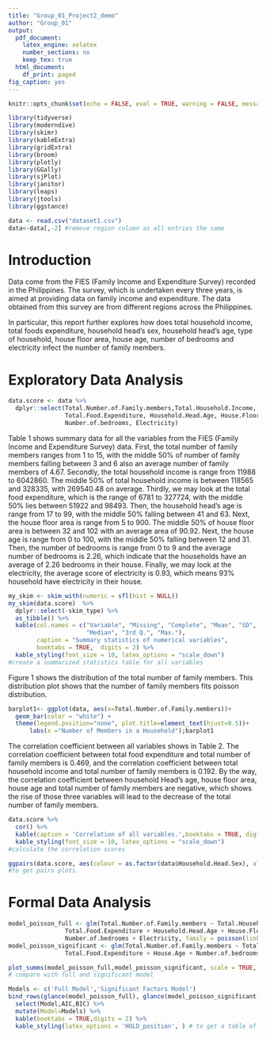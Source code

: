 ```yaml
---
title: "Group_01_Project2_demo"
author: "Group_01"
output:
  pdf_document:
    latex_engine: xelatex
    number_sections: no
    keep_tex: true
  html_document:
    df_print: paged
fig_caption: yes
---
```


```r
knitr::opts_chunk$set(echo = FALSE, eval = TRUE, warning = FALSE, message = FALSE, comment = NA)
```

```r
library(tidyverse)
library(moderndive)
library(skimr)
library(kableExtra)
library(gridExtra)
library(broom)
library(plotly)
library(GGally)
library(sjPlot)
library(janitor)
library(leaps)
library(jtools)
library(ggstance)
```

```r
data <- read.csv("dataset1.csv")
data<-data[,-2] #remove region column as all entries the same
```

# Introduction {#sec:Intro}

Data come from the FIES (Family Income and Expenditure Survey) recorded in the Philippines. The survey, which is undertaken every three years, is aimed at providing data on family income and expenditure. The data obtained from this survey are from different regions across the Philippines.

In particular, this report further explores how does total household income, total foods expenditure, household head's sex, household head's age, type of household, house floor area, house age, number of bedrooms and electricity infect the number of family members.

# Exploratory Data Analysis {#sec:EDA}

```r
data.score <- data %>%
  dplyr::select(Total.Number.of.Family.members,Total.Household.Income,
                Total.Food.Expenditure, Household.Head.Age, House.Floor.Area, House.Age,
                Number.of.bedrooms, Electricity)
```

Table 1 shows summary data for all the variables from the FIES (Family Income and Expenditure Survey) data.
First, the total number of family members ranges from 1 to 15, with the middle 50% of number of family members falling between 3 and 6 also an average number of family members of 4.67. Secondly, the total household income is range from 11988 to 6042860. The middle 50% of total household income is between 118565 and 328335, with 269540.48 on average. Thirdly, we may look at the total food expenditure, which is the range of 6781 to 327724, with the middle 50% lies between 51922 and 98493. Then, the household head's age is range from 17 to 99, with the middle 50% falling between 41 and 63. Next, the house floor area is range from 5 to 900. The middle 50% of house floor area is between 32 and 102 with an average area of 90.92. Next, the house age is range from 0 to 100, with the middle 50% falling between 12 and 31. Then, the number of bedrooms is range from 0 to 9 and the average number of bedrooms is 2.26, which indicate that the households have an average of 2.26 bedrooms in their house. Finally, we may look at the electricity, the average score of electricity is 0.93, which means 93% household have electricity in their house.

```r
my_skim <- skim_with(numeric = sfl(hist = NULL))
my_skim(data.score)  %>%
  dplyr::select(-skim_type) %>%
  as_tibble() %>%
  kable(col.names = c("Variable", "Missing", "Complete", "Mean", "SD", "Min.", "1st Q.",
                      "Median", "3rd Q.", "Max."),
        caption = "Summary statistics of numerical variables",
        booktabs = TRUE,  digits = 2) %>%
  kable_styling(font_size = 10, latex_options = "scale_down") 
#create a summarized statistics table for all variables
```


Figure 1 shows the distribution of the total number of family members. This distribution plot shows that the number of family members fits poisson distribution.

```r
barplot1<- ggplot(data, aes(x=Total.Number.of.Family.members))+ 
  geom_bar(color = "white") +
  theme(legend.position="none", plot.title=element_text(hjust=0.5))+
      labs(x ="Number of Members in a Household");barplot1
```

The correlation coefficient between all variables shows in Table 2. The correlation coefficient between total food expenditure and total number of family members is 0.469, and the correlation coefficient between total household income and total number of family members is 0.192. By the way, the correlation coefficient between household Head's age, house floor area, house age and total number of family members are negative, which shows the rise of those three variables will lead to the decrease of the total number of family members.

```r
data.score %>%
  cor() %>%
  kable(caption = 'Correlation of all variables.',booktabs = TRUE, digits = 3) %>%
  kable_styling(font_size = 10, latex_options = "scale_down")
#calculate the correlation scores
```




```r
ggpairs(data.score, aes(colour = as.factor(data$Household.Head.Sex), alpha = 0.4))
#to get pairs plots.
```


# Formal Data Analysis {#sec:FDA}

```r
model_poisson_full <- glm(Total.Number.of.Family.members ~ Total.Household.Income +
                Total.Food.Expenditure + Household.Head.Age + House.Floor.Area + House.Age +
                Number.of.bedrooms + Electricity, family = poisson(link = "log"), data = data.score)
model_poisson_significant <- glm(Total.Number.of.Family.members ~ Total.Household.Income +
                Total.Food.Expenditure + House.Age + Number.of.bedrooms, family = poisson(link = "log"), data = data.score)
```

```r
plot_summs(model_poisson_full,model_poisson_significant, scale = TRUE, exp = TRUE, model.names = c("full model", "significant model"))
# compare with full and significant model
```

```r
Models <- c('Full Model','Significant Factors Model')
bind_rows(glance(model_poisson_full), glance(model_poisson_significant),.id="Model") %>%
  select(Model,AIC,BIC) %>%
  mutate(Model=Models) %>%  
  kable(booktabs = TRUE,digits = 2) %>% 
  kable_styling(latex_options = 'HOLD_position', ) # to get a table of AIC & BIC
```




